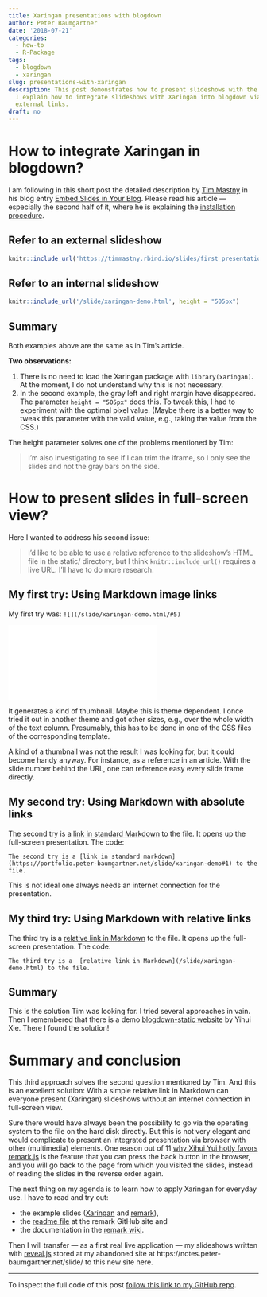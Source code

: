```yaml
---
title: Xaringan presentations with blogdown
author: Peter Baumgartner
date: '2018-07-21'
categories:
  - how-to
  - R-Package
tags:
  - blogdown
  - xaringan
slug: presentations-with-xaringan
description: This post demonstrates how to present slideshows with the Xaringan package.
  I explain how to integrate slideshows with Xaringan into blogdown via internal and
  external links.
draft: no
---
```


# How to integrate Xaringan in blogdown?

I am following in this short post the detailed description by [Tim Mastny](https://timmastny.rbind.io/)  in his blog entry [Embed Slides in Your Blog](https://timmastny.rbind.io/blog/embed-slides-knitr-blogdown/). Please read his article --- especially the second half of it, where he is explaining the [installation procedure](https://timmastny.rbind.io/blog/embed-slides-knitr-blogdown/#upload-your-slideshow-to-your-website).

## Refer to an external slideshow


```r
knitr::include_url('https://timmastny.rbind.io/slides/first_presentation')
```

## Refer to an internal slideshow


```r
knitr::include_url('/slide/xaringan-demo.html', height = "505px")
```

## Summary

Both examples above are the same as in Tim’s article. 

**Two observations:**

1. There is no need to load the Xaringan package with `library(xaringan)`. At the moment, I do not understand why this is not necessary. 
2. In the second example, the gray left and right margin have disappeared. The parameter `height = "505px"` does this. To tweak this, I had to experiment with the optimal pixel value. (Maybe there is a better way to tweak this parameter with the valid value, e.g., taking the value from the CSS.) 

The height parameter solves one of the problems mentioned by Tim:

> I’m also investigating to see if I can trim the iframe, so I only see the slides and not the gray bars on the side.


# How to present slides in full-screen view?

Here I wanted to address his second issue:

> I’d like to be able to use a relative reference to the slideshow’s HTML file in the static/ directory, but I think `knitr::include_url()` requires a live URL. I’ll have to do more research.

## My first try: Using Markdown image links 

My first try was: `![](/slide/xaringan-demo.html/#5)`

![](/slide/xaringan-demo.html#5)

It generates a kind of thumbnail. Maybe this is theme dependent. I once tried it out in another theme and got other sizes, e.g., over the whole width of the text column. Presumably, this has to be done in one of the CSS files of the corresponding template. 

A kind of a thumbnail was not the result I was looking for, but it could become handy anyway. For instance, as a reference in an article. With the slide number behind the URL, one can reference easy every slide frame directly.

## My second try: Using Markdown with absolute links

The second try is a [link in standard Markdown](https://portfolio.peter-baumgartner.net/slide/xaringan-demo#1) to the file. It opens up the full-screen presentation. The code:

`The second try is a [link in standard markdown](https://portfolio.peter-baumgartner.net/slide/xaringan-demo#1) to the file.`

This is not ideal one always needs an internet connection for the presentation.

## My third try: Using Markdown with relative links

The third try is a  [relative link in Markdown](/slide/xaringan-demo.html) to the file. It opens up the full-screen presentation. The code:

`The third try is a  [relative link in Markdown](/slide/xaringan-demo.html) to the file.`

## Summary 
This is the solution Tim was looking for. I tried several approaches in vain. Then I remembered that there is a demo [blogdown-static website](https://github.com/yihui/blogdown-static) by Yihui Xie. There I found the solution!

# Summary and conclusion

This third approach solves the second question mentioned by Tim. And this is an excellent solution: With a simple relative link in Markdown can everyone present (Xaringan) slideshows without an internet connection in full-screen view.

Sure there would have always been the possibility to go via the operating system to the file on the hard disk directly. But this is not very elegant and would complicate to present an integrated presentation via browser with other (multimedia) elements. One reason out of 11 [why Xihui Yui hotly favors remark.js](https://yihui.name/en/2017/08/why-xaringan-remark-js/) is the feature that you can press the back button in the browser, and you will go back to the page from which you visited the slides, instead of reading the slides in the reverse order again. 

The next thing on my agenda is to learn how to apply Xaringan for everyday use. I have to read and try out: 

+ the example slides ([Xaringan](/slide/xaringan-demo.html) and [remark](https://remarkjs.com/#1)), 
+ the [readme file](https://github.com/gnab/remark) at the remark GitHub site and
+ the documentation in the [remark wiki](https://github.com/gnab/remark/wiki). 

Then I will transfer --- as a first real live application --- my slideshows written with [reveal.js](https://revealjs.com/) stored at my abandoned site at https://notes.peter-baumgartner.net/slide/ to this new site here.

***

To inspect the full code of this post [follow this link to my GitHub repo](https://github.com/petzi53/weblog-portfolio/blob/master/content/post/2018-07-18-presentations-with-xaringan.Rmd).
